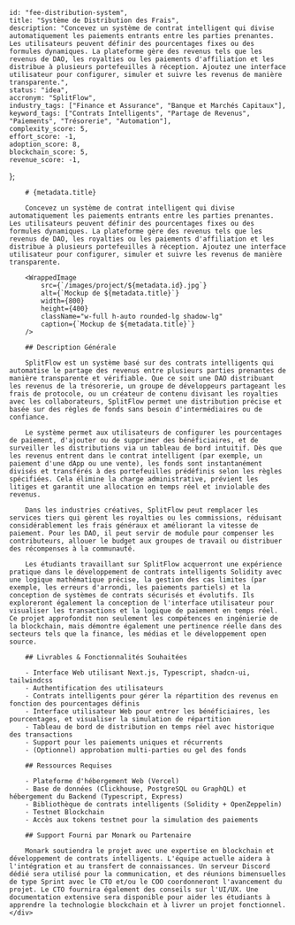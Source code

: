 
    
    id: "fee-distribution-system",
    title: "Système de Distribution des Frais",
    description: "Concevez un système de contrat intelligent qui divise automatiquement les paiements entrants entre les parties prenantes. Les utilisateurs peuvent définir des pourcentages fixes ou des formules dynamiques. La plateforme gère des revenus tels que les revenus de DAO, les royalties ou les paiements d'affiliation et les distribue à plusieurs portefeuilles à réception. Ajoutez une interface utilisateur pour configurer, simuler et suivre les revenus de manière transparente.",
    status: "idea",
    accronym: "SplitFlow",
    industry_tags: ["Finance et Assurance", "Banque et Marchés Capitaux"],
    keyword_tags: ["Contrats Intelligents", "Partage de Revenus", "Paiements", "Trésorerie", "Automation"],
    complexity_score: 5,
    effort_score: -1,
    adoption_score: 8,
    blockchain_score: 5,
    revenue_score: -1,
};

<div className="flex">
    <div className="hidden sticky top-0">
        <ProjectMetadata metadata={metadata} />
    </div>
    <div className="w-full">

        # {metadata.title}

        Concevez un système de contrat intelligent qui divise automatiquement les paiements entrants entre les parties prenantes. Les utilisateurs peuvent définir des pourcentages fixes ou des formules dynamiques. La plateforme gère des revenus tels que les revenus de DAO, les royalties ou les paiements d'affiliation et les distribue à plusieurs portefeuilles à réception. Ajoutez une interface utilisateur pour configurer, simuler et suivre les revenus de manière transparente.

        <WrappedImage
            src={`/images/project/${metadata.id}.jpg`}
            alt={`Mockup de ${metadata.title}`}
            width={800}
            height={400}
            className="w-full h-auto rounded-lg shadow-lg"
            caption={`Mockup de ${metadata.title}`}
        />

        ## Description Générale
        
        SplitFlow est un système basé sur des contrats intelligents qui automatise le partage des revenus entre plusieurs parties prenantes de manière transparente et vérifiable. Que ce soit une DAO distribuant les revenus de la trésorerie, un groupe de développeurs partageant les frais de protocole, ou un créateur de contenu divisant les royalties avec les collaborateurs, SplitFlow permet une distribution précise et basée sur des règles de fonds sans besoin d'intermédiaires ou de confiance.
        
        Le système permet aux utilisateurs de configurer les pourcentages de paiement, d'ajouter ou de supprimer des bénéficiaires, et de surveiller les distributions via un tableau de bord intuitif. Dès que les revenus entrent dans le contrat intelligent (par exemple, un paiement d'une dApp ou une vente), les fonds sont instantanément divisés et transférés à des portefeuilles prédéfinis selon les règles spécifiées. Cela élimine la charge administrative, prévient les litiges et garantit une allocation en temps réel et inviolable des revenus.
        
        Dans les industries créatives, SplitFlow peut remplacer les services tiers qui gèrent les royalties ou les commissions, réduisant considérablement les frais généraux et améliorant la vitesse de paiement. Pour les DAO, il peut servir de module pour compenser les contributeurs, allouer le budget aux groupes de travail ou distribuer des récompenses à la communauté.
        
        Les étudiants travaillant sur SplitFlow acquerront une expérience pratique dans le développement de contrats intelligents Solidity avec une logique mathématique précise, la gestion des cas limites (par exemple, les erreurs d'arrondi, les paiements partiels) et la conception de systèmes de contrats sécurisés et évolutifs. Ils exploreront également la conception de l'interface utilisateur pour visualiser les transactions et la logique de paiement en temps réel. Ce projet approfondit non seulement les compétences en ingénierie de la blockchain, mais démontre également une pertinence réelle dans des secteurs tels que la finance, les médias et le développement open source.

        ## Livrables & Fonctionnalités Souhaitées

        - Interface Web utilisant Next.js, Typescript, shadcn-ui, tailwindcss
        - Authentification des utilisateurs 
        - Contrats intelligents pour gérer la répartition des revenus en fonction des pourcentages définis
        - Interface utilisateur Web pour entrer les bénéficiaires, les pourcentages, et visualiser la simulation de répartition
        - Tableau de bord de distribution en temps réel avec historique des transactions
        - Support pour les paiements uniques et récurrents
        - (Optionnel) approbation multi-parties ou gel des fonds

        ## Ressources Requises

        - Plateforme d'hébergement Web (Vercel)
        - Base de données (Clickhouse, PostgreSQL ou GraphQL) et hébergement du Backend (Typescript, Express)
        - Bibliothèque de contrats intelligents (Solidity + OpenZeppelin)
        - Testnet Blockchain
        - Accès aux tokens testnet pour la simulation des paiements

        ## Support Fourni par Monark ou Partenaire

        Monark soutiendra le projet avec une expertise en blockchain et développement de contrats intelligents. L'équipe actuelle aidera à l'intégration et au transfert de connaissances. Un serveur Discord dédié sera utilisé pour la communication, et des réunions bimensuelles de type Sprint avec le CTO et/ou le COO coordonneront l'avancement du projet. Le CTO fournira également des conseils sur l'UI/UX. Une documentation extensive sera disponible pour aider les étudiants à apprendre la technologie blockchain et à livrer un projet fonctionnel.
    </div>
</div>